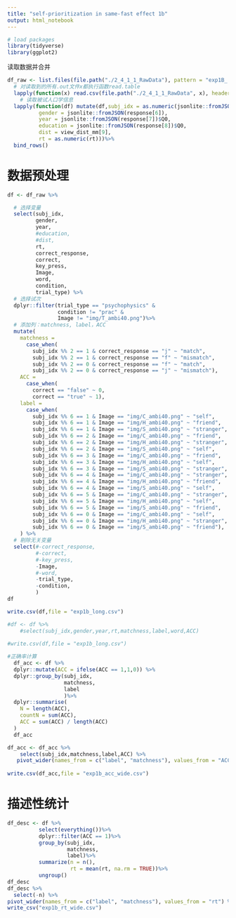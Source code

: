 ```yaml
---
title: "self-prioritization in same-fast effect 1b"
output: html_notebook
---
```


```r
# load packages
library(tidyverse)
library(ggplot2)
```

读取数据并合并

```r
df_raw <- list.files(file.path("./2_4_1_1_RawData"), pattern = "exp1B_.*\\.csv$") %>%
  # 对读取到的所有.out文件x都执行函数read.table
  lapply(function(x) read.csv(file.path("./2_4_1_1_RawData", x), header = TRUE)) %>%
    # 读取被试人口学信息
  lapply(function(df) mutate(df,subj_idx = as.numeric(jsonlite::fromJSON(response[5])$Q0), 
          gender = jsonlite::fromJSON(response[6]),
          year = jsonlite::fromJSON(response[7])$Q0,
          education = jsonlite::fromJSON(response[8])$Q0,
          dist = view_dist_mm[9],
          rt = as.numeric(rt)))%>%
  bind_rows()
```

# 数据预处理

```r
df <- df_raw %>% 

  # 选择变量
  select(subj_idx, 
         gender, 
         year, 
         #education, 
         #dist, 
         rt, 
         correct_response, 
         correct, 
         key_press, 
         Image, 
         word, 
         condition,
         trial_type) %>% 
  # 选择试次
  dplyr::filter(trial_type == "psychophysics" & 
                condition != "prac" & 
                Image != "img/T_ambi40.png")%>%
  # 添加列：matchness, label，ACC
  mutate(
    matchness =
      case_when(
        subj_idx %% 2 == 1 & correct_response == "j" ~ "match",
        subj_idx %% 2 == 1 & correct_response == "f" ~ "mismatch", 
        subj_idx %% 2 == 0 & correct_response == "f" ~ "match",
        subj_idx %% 2 == 0 & correct_response == "j" ~ "mismatch"),
    ACC = 
      case_when(
        correct == "false" ~ 0, 
        correct == "true" ~ 1),
    label = 
      case_when(
        subj_idx %% 6 == 1 & Image == "img/C_ambi40.png" ~ "self",
        subj_idx %% 6 == 1 & Image == "img/H_ambi40.png" ~ "friend",
        subj_idx %% 6 == 1 & Image == "img/S_ambi40.png" ~ "stranger",
        subj_idx %% 6 == 2 & Image == "img/C_ambi40.png" ~ "friend",
        subj_idx %% 6 == 2 & Image == "img/H_ambi40.png" ~ "stranger",
        subj_idx %% 6 == 2 & Image == "img/S_ambi40.png" ~ "self",
        subj_idx %% 6 == 3 & Image == "img/C_ambi40.png" ~ "friend",
        subj_idx %% 6 == 3 & Image == "img/H_ambi40.png" ~ "self",
        subj_idx %% 6 == 3 & Image == "img/S_ambi40.png" ~ "stranger",
        subj_idx %% 6 == 4 & Image == "img/C_ambi40.png" ~ "stranger",
        subj_idx %% 6 == 4 & Image == "img/H_ambi40.png" ~ "friend",
        subj_idx %% 6 == 4 & Image == "img/S_ambi40.png" ~ "self",
        subj_idx %% 6 == 5 & Image == "img/C_ambi40.png" ~ "stranger",
        subj_idx %% 6 == 5 & Image == "img/H_ambi40.png" ~ "self",
        subj_idx %% 6 == 5 & Image == "img/S_ambi40.png" ~ "friend",
        subj_idx %% 6 == 0 & Image == "img/C_ambi40.png" ~ "self",
        subj_idx %% 6 == 0 & Image == "img/H_ambi40.png" ~ "stranger",
        subj_idx %% 6 == 0 & Image == "img/S_ambi40.png" ~ "friend"),
    ) %>%
  # 剔除无关变量
  select(#-correct_response, 
         #-correct,
         #-key_press, 
         -Image, 
         #-word,
         -trial_type,
         -condition,
         )
df

write.csv(df,file = "exp1b_long.csv")
```

```r
#df <- df %>%
    #select(subj_idx,gender,year,rt,matchness,label,word,ACC) 
  
#write.csv(df,file = "exp1b_long.csv")
```


```r
#正确率计算
  df_acc <- df %>%
  dplyr::mutate(ACC = ifelse(ACC == 1,1,0)) %>%
  dplyr::group_by(subj_idx,
                  matchness,
                  label
                  )%>%
  dplyr::summarise(
    N = length(ACC),
    countN = sum(ACC),
    ACC = sum(ACC) / length(ACC)
  ) 
  df_acc
```


```r
df_acc <- df_acc %>%
    select(subj_idx,matchness,label,ACC) %>%
   pivot_wider(names_from = c("label", "matchness"), values_from = "ACC")
  
write.csv(df_acc,file = "exp1b_acc_wide.csv")
```

# 描述性统计

```r
df_desc <- df %>%
          select(everything())%>%
          dplyr::filter(ACC == 1)%>%
          group_by(subj_idx,
                   matchness,
                   label)%>%
          summarize(n = n(),
                    rt = mean(rt, na.rm = TRUE))%>%
          ungroup()
df_desc
df_desc %>% 
  select(-n) %>% 
pivot_wider(names_from = c("label", "matchness"), values_from = "rt") %>% 
write_csv("exp1b_rt_wide.csv")
```